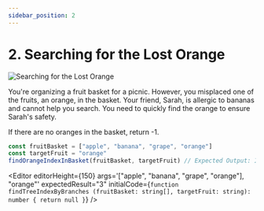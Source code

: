```yaml
---
sidebar_position: 2
---
```



# 2. Searching for the Lost Orange

![Searching for the Lost Orange](./img/1-1-2.png)

You're organizing a fruit basket for a picnic. However, you misplaced one of the fruits, an orange, in the basket. Your
friend, Sarah, is allergic to bananas and cannot help you search. You need to quickly find the orange to ensure Sarah's
safety.

If there are no oranges in the basket, return -1.

```typescript
const fruitBasket = ["apple", "banana", "grape", "orange"]
const targetFruit = "orange"
findOrangeIndexInBasket(fruitBasket, targetFruit) // Expected Output: Index of orange in the basket (3)
```

<Editor
  editorHeight={150}
  args='["apple", "banana", "grape", "orange"], "orange"'
  expectedResult="3"
  initialCode={`function findTreeIndexByBranches (fruitBasket: string[], targetFruit: string): number {
  return null
}`} />

